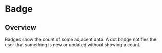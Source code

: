 
<Meta of={BadgeStories} />

# Badge

<ResourceLinks
  sourceCode="https://github.com/cultureamp/kaizen-design-system/tree/main/packages/components/src/Badge"
  figma="https://www.figma.com/file/ZRfnoNUXbGZv4eVWLbF4Az/%F0%9F%96%BC%EF%B8%8F-Component-Gallery?type=design&node-id=5-242&mode=design&t=ITSkv2Fu67xK6kBC-0"
  designGuidelines="https://cultureamp.atlassian.net/wiki/spaces/DesignSystem/pages/3064857333/Badge"
  className="!mb-8"
/>


<Installation
  installCommand="pnpm add @kaizen/components"
  importStatement='import { Badge } from "@kaizen/components"'
/>

## Overview

Badges show the count of some adjacent data. A dot badge notifies the user that something is new or updated without showing a count.

<Canvas of={BadgeStories.Playground} />
<Controls of={BadgeStories.Playground} />
